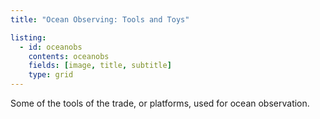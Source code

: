 ```yaml
---
title: "Ocean Observing: Tools and Toys"

listing:
  - id: oceanobs
    contents: oceanobs
    fields: [image, title, subtitle]
    type: grid
---
```


Some of the tools of the trade, or platforms, used for ocean observation.

